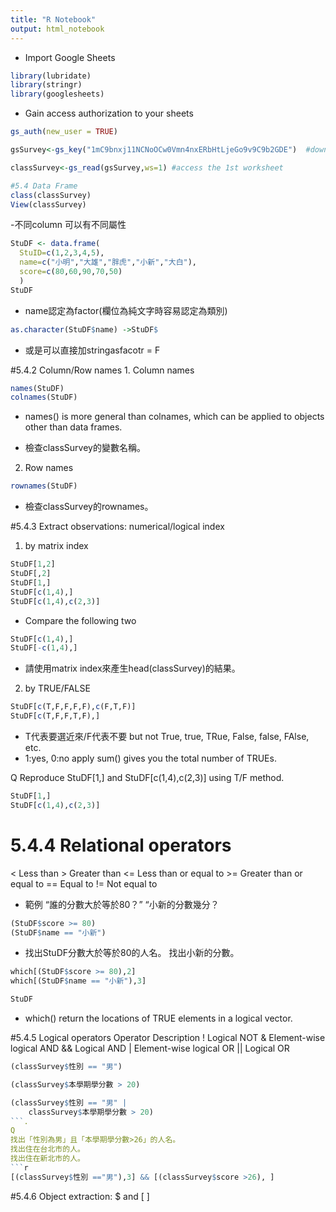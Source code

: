 ```yaml
---
title: "R Notebook"
output: html_notebook
---
```

- Import Google Sheets
```r
library(lubridate)
library(stringr)
library(googlesheets)
```
- Gain access authorization to your sheets

```r
gs_auth(new_user = TRUE)
```
```r
gsSurvey<-gs_key("1mC9bnxj11NCNoOCw0Vmn4nxERbHtLjeGo9v9C9b2GDE")  #download sheet information as an object

classSurvey<-gs_read(gsSurvey,ws=1) #access the 1st worksheet
```
```r
#5.4 Data Frame
class(classSurvey)
View(classSurvey)
```
 -不同column 可以有不同屬性
 
```r

StuDF <- data.frame(
  StuID=c(1,2,3,4,5),
  name=c("小明","大雄","胖虎","小新","大白"),
  score=c(80,60,90,70,50)
  )
StuDF 
```
- name認定為factor(欄位為純文字時容易認定為類別)
```r
as.character(StuDF$name) ->StuDF$
```
- 或是可以直接加stringasfacotr = F


#5.4.2 Column/Row names
 1. Column names
```r
names(StuDF) 
colnames(StuDF)
```
- names() is more general than colnames, which can be applied to objects other than data frames.

- 檢查classSurvey的變數名稱。
 2. Row names
```r
rownames(StuDF)
```
- 檢查classSurvey的rownames。

#5.4.3 Extract observations: numerical/logical index

 1. by matrix index
```r
StuDF[1,2]
StuDF[,2]
StuDF[1,]
StuDF[c(1,4),]
StuDF[c(1,4),c(2,3)]
```
- Compare the following two
```r
StuDF[c(1,4),]
StuDF[-c(1,4),]
```
- 請使用matrix index來產生head(classSurvey)的結果。
2. by TRUE/FALSE
```r
StuDF[c(T,F,F,F,F),c(F,T,F)]
StuDF[c(T,F,F,T,F),]
```
- T代表要選近來/F代表不要
but not True, true, TRue, False, false, FAlse, etc.
- 1:yes, 0:no
apply sum() gives you the total number of TRUEs.

Q Reproduce StuDF[1,] and StuDF[c(1,4),c(2,3)] using T/F method.
```r
StuDF[1,]
StuDF[c(1,4),c(2,3)]
```
# 5.4.4 Relational operators
< Less than 
> Greater than 
<= Less than or equal to 
>= Greater than or equal to 
== Equal to 
!= Not equal to 

- 範例
“誰的分數大於等於80？” “小新的分數幾分？
```r
(StuDF$score >= 80)
(StuDF$name == "小新")
```
- 找出StuDF分數大於等於80的人名。
找出小新的分數。
```r
which[(StuDF$score >= 80),2]
which[(StuDF$name == "小新"),3]
```
```r
StuDF
```

- which() return the locations of TRUE elements in a logical vector.

#5.4.5 Logical operators
Operator Description 
! Logical NOT 
& Element-wise logical AND 
&& Logical AND 
| Element-wise logical OR 
|| Logical OR

```r
(classSurvey$性別 == "男")

(classSurvey$本學期學分數 > 20)

(classSurvey$性別 == "男" | 
    classSurvey$本學期學分數 > 20)
```.
Q
找出「性別為男」且「本學期學分數>26」的人名。
找出住在台北市的人。
找出住在新北市的人。
```r
[(classSurvey$性別 =="男"),3] && [(classSurvey$score >26), ]
```
#5.4.6 Object extraction: $ and [ ]

